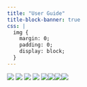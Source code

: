 ```yaml
---
title: "User Guide"
title-block-banner: true
css: |
  img {
    margin: 0;
    padding: 0;
    display: block;
  }
---
```


![](images/1-02.jpg) ![](images/2-02.jpg) ![](images/3-02.jpg) ![](images/4-02.jpg) ![](images/5.jpg)![](images/7.jpg)![](images/6.jpg)![](images/8.jpg)
